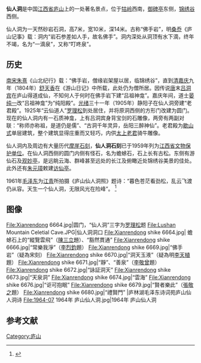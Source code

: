 {{coord|29|33|56.3|N|115|57|30.9|E|display=title|scale:10000}}
{{for|其它地方的仙人洞|仙人洞}}
{{文物保护单位
| 级别 = 省级
| 省区市 = 江西省
| 图片 = [[File:Xianrendong_shike_6665.jpg|200px]]
| 名称 = 仙人洞石刻
| 编号 = 
| 分类 = 石刻
| 所在 = [[庐山|庐山]]
| 时代 = 
| 登录 = 1959年11月30日
}}
'''仙人洞'''是中国[[江西省|江西省]][[庐山|庐山]]上的一处著名景点，位于[[牯岭|牯岭]]西南，[[御碑亭|御碑亭]]东侧，[[锦绣谷|锦绣谷]]西侧。

仙人洞为一天然砂岩石洞，高7米，宽10米，深14米。古称“佛手岩”，明[[桑乔|桑乔]]《庐山记事》载：洞内“岩石参差如人手，故名佛手”。洞内深处从洞顶有水下滴，终年不竭，名为“一滴泉”，又称“叮咚泉”。

== 历史 ==
[[南宋|南宋]][[朱熹|朱熹]]《山北纪行》载：“佛手岩，僧缘岩架屋以居，临锦绣谷”，直到[[清|清]][[嘉庆|嘉庆]]九年（1804年）[[舒天香|舒天香]]在《游山日记》中所载，此处仍为僧所居。因传说[[唐|唐]]末[[吕洞宾|吕洞宾]]在庐山得道成仙，不知何人于何时在佛手岩下建“吕祖神龛”。嘉庆年间，道士[[晏纯一|晏纯一]]改“吕祖神龛”为“纯阳殿”。[[光绪|光绪]]三十一年（1905年）静阳子在仙人洞旁建“老君殿”。1925年“云仙道人”[[罗理松|罗理松]]到处居住，并将原洞西侧的方形门改建为圆门。现在的仙人洞内有一石质神龛，上有吕洞宾身背宝剑的石雕像，两旁有两副对联：“称师亦称祖，是道仍是儒”、“古洞千年灵异，岳阳三醉神仙”。老君殿为[[歇山式|歇山式]]单层建筑，整个建筑显得庄重而又轻巧，内供[[太上老君|太上老君]]骑牛雕像。

仙人洞内及周边有大量历代[[摩崖石刻|摩崖石刻]]，'''仙人洞石刻'''已于1959年列为[[江西省文物保护单位|江西省文物保护单位]]。在仙人洞西侧的圆门内侧有怪石，名为蟾蜍石，石上长有古松。东侧有游仙石及[[观妙亭|观妙亭]]，是远眺云海、群峰甚至远处的长江及俯瞰近处锦绣谷美景的佳处。此外还有[[朱元璋|朱元璋]]敕建[[访仙亭|访仙亭]]。

1961年[[毛泽东|毛泽东]]为[[江青|江青]]所拍摄《庐山仙人洞照》题诗：“暮色苍茫看劲松，乱云飞渡仍从容。天生一个仙人洞，无限风光在险峰”。
<ref>{{Cite book |title=庐山旅游全书 |author=方国权, 苏茂, 方淳 |publisher=江西美术出版社 |year=2004|pages=43-47 |isbn=7-80690-400-X}}</ref>

== 图像==
<gallery>
File:Xianrendong 6664.jpg|圆门，“仙人洞”三字为[[罗理松|罗理松]]题
File:Lushan Mountain Celetial Cave.JPG|仙人洞洞口
File:Xianrendong shike 6664.jpg| 蟾蜍石上的“縱覽雲飛”（[[陳三立|陳三立]]題）、“豁然貫通”
File:Xianrendong shike 6666.jpg|“常樂我淨”（[[李烈鈞|李烈鈞]]題）
File:Xianrendong shike 6669.jpg|“佛手岩”（疑為宋刻）
File:Xianrendong shike 6670.jpg|“洞天玉液”（疑為明[[李天植|李天植]]題）
File:Xianrendong shike 6671.jpg|“靜”、“善泉”（[[李敬曾|李敬曾]]題）
File:Xianrendong shike 6672.jpg|“詠証洞天”
File:Xianrendong shike 6673.jpg|“天泉洞”
File:Xianrendong shike 6674.jpg|“雲海”
File:Xianrendong shike 6676.jpg|“讵可抱眠”
File:Xianrendong shike 6679.jpg|“賢者樂此”（[[張敬之|張敬之]]題）
File:Xianrendong shike 6680.jpg|“禮賢門”
|庐林湖毛泽东诗词苑庐山仙人洞诗
File:1964-07 1964年 庐山仙人洞.jpg|1964年 庐山仙人洞
</gallery>

==参考文献==
{{reflist}}
 
{{DEFAULTSORT:Xian}}
[[Category:庐山|Category:庐山]]